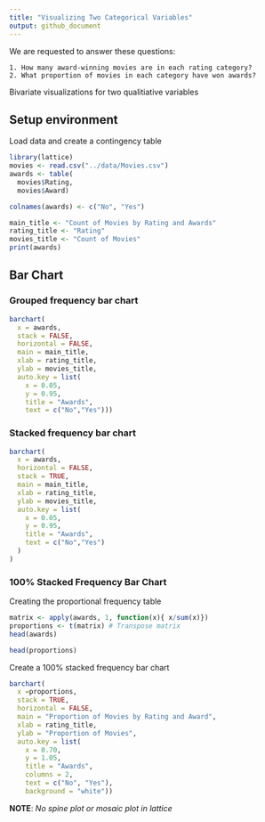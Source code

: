 ```yaml
---
title: "Visualizing Two Categorical Variables"
output: github_document
---
```


We are requested to answer these questions:

    1. How many award-winning movies are in each rating category?
    2. What proportion of movies in each category have won awards?

Bivariate visualizations for two qualitiative variables

## Setup environment

Load data and create a contingency table
```r
library(lattice)
movies <- read.csv("../data/Movies.csv")
awards <- table(
  movies$Rating,
  movies$Award)

colnames(awards) <- c("No", "Yes")

main_title <- "Count of Movies by Rating and Awards"
rating_title <- "Rating"
movies_title <- "Count of Movies"
print(awards)

```


## Bar Chart

### Grouped frequency bar chart

```r
barchart(
  x = awards,
  stack = FALSE,
  horizontal = FALSE,
  main = main_title,
  xlab = rating_title,
  ylab = movies_title,
  auto.key = list(
    x = 0.05,
    y = 0.95,
    title = "Awards",
    text = c("No","Yes")))
```

### Stacked frequency bar chart

```r
barchart(
  x = awards,
  horizontal = FALSE,
  stack = TRUE,
  main = main_title,
  xlab = rating_title,
  ylab = movies_title,
  auto.key = list(
    x = 0.05,
    y = 0.95,
    title = "Awards",
    text = c("No","Yes")
  )
)
```

### 100% Stacked Frequency Bar Chart

Creating the proportional frequency table
```r
matrix <- apply(awards, 1, function(x){ x/sum(x)})
proportions <- t(matrix) # Transpose matrix
head(awards)
```

```r
head(proportions)
```

Create a 100% stacked frequency bar chart

```r
barchart(
  x =proportions,
  stack = TRUE,
  horizontal = FALSE,
  main = "Proportion of Movies by Rating and Award",
  xlab = rating_title,
  ylab = "Proportion of Movies",
  auto.key = list(
    x = 0.70,
    y = 1.05,
    title = "Awards",
    columns = 2,
    text = c("No", "Yes"),
    background = "white"))

```


**NOTE**: *No spine plot or mosaic plot in lattice*
